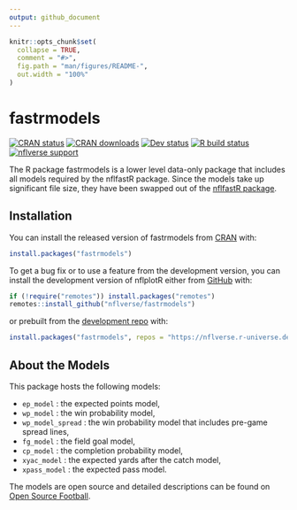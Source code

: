 ```yaml
---
output: github_document
---
```


<!-- README.md is generated from README.Rmd. Please edit that file -->

```r
knitr::opts_chunk$set(
  collapse = TRUE,
  comment = "#>",
  fig.path = "man/figures/README-",
  out.width = "100%"
)
```

# fastrmodels

<!-- badges: start -->
[![CRAN status](https://img.shields.io/cran/v/fastrmodels?style=flat-square&logo=R&label=CRAN)](https://CRAN.R-project.org/package=fastrmodels)
[![CRAN downloads](http://cranlogs.r-pkg.org/badges/grand-total/fastrmodels)](https://CRAN.R-project.org/package=fastrmodels)
[![Dev status](https://img.shields.io/github/r-package/v/nflverse/fastrmodels/master?label=dev%20version&style=flat-square&logo=github)](https://fastrmodels.nflverse.com)
[![R build status](https://img.shields.io/github/workflow/status/nflverse/fastrmodels/R-CMD-check?label=R%20check&style=flat-square&logo=github)](https://github.com/nflverse/fastrmodels/actions)
[![nflverse support](https://img.shields.io/discord/789805604076126219?color=7289da&label=nflverse%20support&logo=discord&logoColor=fff&style=flat-square)](https://discord.com/invite/5Er2FBnnQa)
<!-- badges: end -->

The R package fastrmodels is a lower level data-only package that includes all models required by the nflfastR package. Since the models take up significant file size, they have been swapped out of the [nflfastR package](https://www.nflfastr.com/).

## Installation

You can install the released version of fastrmodels from [CRAN](https://CRAN.R-project.org/package=fastrmodels) with:

``` r
install.packages("fastrmodels")
```

To get a bug fix or to use a feature from the development version, you can install the development version of nflplotR either from [GitHub](https://github.com/nflverse/fastrmodels/) with:

``` r
if (!require("remotes")) install.packages("remotes")
remotes::install_github("nflverse/fastrmodels")
```

or prebuilt from the [development repo](https://nflverse.r-universe.dev) with:

```r
install.packages("fastrmodels", repos = "https://nflverse.r-universe.dev")
```


## About the Models

This package hosts the following models:

* `ep_model` : the expected points model,
* `wp_model` : the win probability model,
* `wp_model_spread` : the win probability model that includes pre-game spread lines,
* `fg_model` : the field goal model,
* `cp_model` : the completion probability model,
* `xyac_model` : the expected yards after the catch model,
* `xpass_model` : the expected pass model.

The models are open source and detailed descriptions can be found on [Open Source Football](https://www.opensourcefootball.com/posts/2020-09-28-nflfastr-ep-wp-and-cp-models/).
